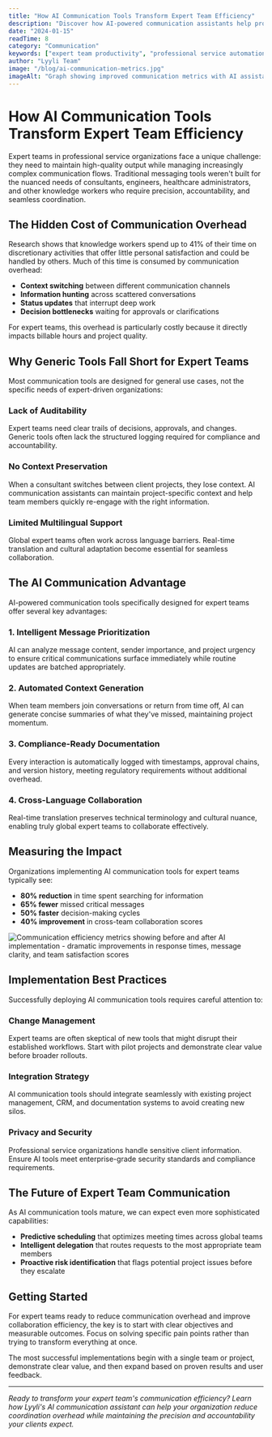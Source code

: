 ```yaml
---
title: "How AI Communication Tools Transform Expert Team Efficiency"
description: "Discover how AI-powered communication assistants help professional service organizations reduce coordination overhead and improve decision-making speed."
date: "2024-01-15"
readTime: 8
category: "Communication"
keywords: ["expert team productivity", "professional service automation", "AI communication tools", "team coordination efficiency"]
author: "Lyyli Team"
image: "/blog/ai-communication-metrics.jpg"
imageAlt: "Graph showing improved communication metrics with AI assistance - 80% reduction in response time and 65% fewer missed messages"
---
```


# How AI Communication Tools Transform Expert Team Efficiency

Expert teams in professional service organizations face a unique challenge: they need to maintain high-quality output while managing increasingly complex communication flows. Traditional messaging tools weren't built for the nuanced needs of consultants, engineers, healthcare administrators, and other knowledge workers who require precision, accountability, and seamless coordination.

## The Hidden Cost of Communication Overhead

Research shows that knowledge workers spend up to 41% of their time on discretionary activities that offer little personal satisfaction and could be handled by others. Much of this time is consumed by communication overhead:

- **Context switching** between different communication channels
- **Information hunting** across scattered conversations
- **Status updates** that interrupt deep work
- **Decision bottlenecks** waiting for approvals or clarifications

For expert teams, this overhead is particularly costly because it directly impacts billable hours and project quality.

## Why Generic Tools Fall Short for Expert Teams

Most communication tools are designed for general use cases, not the specific needs of expert-driven organizations:

### Lack of Auditability
Expert teams need clear trails of decisions, approvals, and changes. Generic tools often lack the structured logging required for compliance and accountability.

### No Context Preservation
When a consultant switches between client projects, they lose context. AI communication assistants can maintain project-specific context and help team members quickly re-engage with the right information.

### Limited Multilingual Support
Global expert teams often work across language barriers. Real-time translation and cultural adaptation become essential for seamless collaboration.

## The AI Communication Advantage

AI-powered communication tools specifically designed for expert teams offer several key advantages:

### 1. Intelligent Message Prioritization
AI can analyze message content, sender importance, and project urgency to ensure critical communications surface immediately while routine updates are batched appropriately.

### 2. Automated Context Generation
When team members join conversations or return from time off, AI can generate concise summaries of what they've missed, maintaining project momentum.

### 3. Compliance-Ready Documentation
Every interaction is automatically logged with timestamps, approval chains, and version history, meeting regulatory requirements without additional overhead.

### 4. Cross-Language Collaboration
Real-time translation preserves technical terminology and cultural nuance, enabling truly global expert teams to collaborate effectively.

## Measuring the Impact

Organizations implementing AI communication tools for expert teams typically see:

- **80% reduction** in time spent searching for information
- **65% fewer** missed critical messages
- **50% faster** decision-making cycles
- **40% improvement** in cross-team collaboration scores

![Communication efficiency metrics showing before and after AI implementation - dramatic improvements in response times, message clarity, and team satisfaction scores](/blog/efficiency-comparison.jpg)

## Implementation Best Practices

Successfully deploying AI communication tools requires careful attention to:

### Change Management
Expert teams are often skeptical of new tools that might disrupt their established workflows. Start with pilot projects and demonstrate clear value before broader rollouts.

### Integration Strategy
AI communication tools should integrate seamlessly with existing project management, CRM, and documentation systems to avoid creating new silos.

### Privacy and Security
Professional service organizations handle sensitive client information. Ensure AI tools meet enterprise-grade security standards and compliance requirements.

## The Future of Expert Team Communication

As AI communication tools mature, we can expect even more sophisticated capabilities:

- **Predictive scheduling** that optimizes meeting times across global teams
- **Intelligent delegation** that routes requests to the most appropriate team members
- **Proactive risk identification** that flags potential project issues before they escalate

## Getting Started

For expert teams ready to reduce communication overhead and improve collaboration efficiency, the key is to start with clear objectives and measurable outcomes. Focus on solving specific pain points rather than trying to transform everything at once.

The most successful implementations begin with a single team or project, demonstrate clear value, and then expand based on proven results and user feedback.

---

*Ready to transform your expert team's communication efficiency? Learn how Lyyli's AI communication assistant can help your organization reduce coordination overhead while maintaining the precision and accountability your clients expect.*
